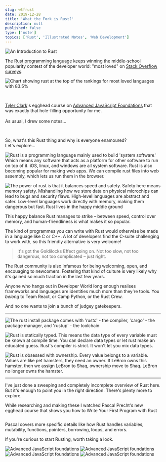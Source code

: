 ```yaml
---
slug: wtfrust
date: 2019-12-28
title: 'What the Fork is Rust?'
description: null
published: false
type: ['note']
topics: ['Rust', 'Illustrated Notes', 'Web Development']
---
```



<Image src="https://res.cloudinary.com/dg3gyk0gu/image/upload/c_scale,w_760/v1592262461/maggieappleton.com/egghead-course-notes/wtf-rust/WTFRust_1.png" alt="An Introduction to Rust" />

The <a href="https://www.rust-lang.org/">Rust programming language</a> keeps winning the middle-school popularity contest of the developer world: "most loved" on <a href="https://insights.stackoverflow.com/survey/2019#technology">Stack Overflow surveys</a>.

<ImageFrame >

![Chart showing rust at the top of the rankings for most loved languages with 83.5%](./stackoverflow.png)

</ImageFrame>

<br />

<TwoCol alignItems="flex-start">

<EggheadCourseCard url="https://egghead.io/courses/write-your-first-program-with-the-rust-language" title="Advanced JavaScript Foundations" image="https://res.cloudinary.com/dg3gyk0gu/image/upload/c_scale,w_300/v1591800884/maggieappleton.com/egghead-course-notes/advancedjs-notes/foundation.png" />


<p><a href="https://twitter.com/iamtylerwclark">Tyler Clark</a>'s egghead course on <a href="https://egghead.io/courses/advanced-javascript-foundations">Advanced JavaScript Foundations</a> that was exactly that hole-filling opportunity for me.<br/><br/>As usual, I drew some notes...</p>

</TwoCol>

<br />

So, what's this Rust thing and why is everyone enamoured?  
Let's explore...


![Rust is a programming language mainly used to build 'system software.' Which means any software that acts as a platform for other software to run on top of it. iOS, linux, and windows are all system software. Rust is also becoming popular for making web apps. We can compile rust files into web assembly, which lets us run them in the browser.](./WTFRust_2.png)

![The power of rust is that it balances speed and safety. Safety here means memory safety. Mishandling how we store data on physical microchips can lead to bugs and security flaws. High-level languages are abstract and safer. Low-level languages work directly with memory, making them dangerous but fast. Rust lives in the happy middle ground](./WTFRust_4.png)

This happy balance Rust manages to strike – between speed, control over memory, and human-friendliness is what makes it so popular.

The kind of programmes you can write with Rust would otherwise be made in a language like <Link to="https://en.wikipedia.org/wiki/C_(programming_language)">C</Link> or <Link to="https://en.wikipedia.org/wiki/C%2B%2B">C++</Link>. A lot of developers find the C-suite challenging to work with, so this friendly alternative is very welcome!

> It's got the <Link to='https://en.wikipedia.org/wiki/Goldilocks_principle'>Goldilocks Effect</Link> going on.  Not too slow, not too dangerous, not too complicated – just right.

The Rust community is also infamous for being welcoming, open, and encouaging to newcomers. Fostering that kind of culture is very likely why it's gained so much traction in the last few years.

Anyone who hangs out in Developer World long enough realises frameworks and languages are identities much more than they're tools. You *belong* to Team React, or Camp Python, or the Rust Crew.

And no one wants to join a bunch of judgey gatekeepers. 

---

![The rust install package comes with 'rustc' - the compiler, 'cargo' - the package manager, and 'rustup' - the toolchain](./WTFRust_3.png)

![Rust is statically typed. This means the data type of every variable must be known at compile time. You can declare data types or let rust make an educated guess. Rust's compiler is strict. It won't let you mix data types.](./WTFRust_5.png)

![Rust is obsessed with ownership. Every value belongs to a variable. Values are like pet hamsters, they need an owner. If LeBron owns this hamster, then we assign LeBron to Shaq, ownership move to Shaq. LeBron no longer owns the hamster.](./WTFRust_6.png)

---

I've just done a sweeping and completely incomplete overview of Rust here. But it's enough to point you in the right direction. There's plenty more to explore.

<p>While researching and making these I watched <Link to="https://twitter.com/PascalPrecht">Pascal Precht</Link>'s new egghead course that shows you how to <Link noToolTip to="https://egghead.io/courses/write-your-first-program-with-the-rust-language?af=54fd64">Write Your First Program with Rust </Link></p>

<Link noToolTip to="https://egghead.io/courses/write-your-first-program-with-the-rust-language?af=54fd64">

<img style="max-width: 100%;" src="https://og-image-egghead-course.now.sh/write-your-first-program-with-the-rust-language" alt="" />

</Link>

Pascal covers more specific details like how Rust handles variables, mutability, functions, pointers, borrowing, loops, and errors.  

If you're curious to start Rusting, worth taking a look.



<Image src="https://res.cloudinary.com/dg3gyk0gu/image/upload/v1580828081/maggieappleton.com/egghead-course-notes/advancedjs-notes/AdvancedJS_2_2x.png" alt="Advanced JavaScript foundations" />

<Image src="https://res.cloudinary.com/dg3gyk0gu/image/upload/v1580828082/maggieappleton.com/egghead-course-notes/advancedjs-notes/AdvancedJS_3_2x.png" alt="Advanced JavaScript foundations" />

<Image src="https://res.cloudinary.com/dg3gyk0gu/image/upload/v1580828081/maggieappleton.com/egghead-course-notes/advancedjs-notes/AdvancedJS_4_2x.png" alt="Advanced JavaScript foundations" />

<Image src="https://res.cloudinary.com/dg3gyk0gu/image/upload/v1580828081/maggieappleton.com/egghead-course-notes/advancedjs-notes/AdvancedJS_5.png" alt="Advanced JavaScript foundations" />
